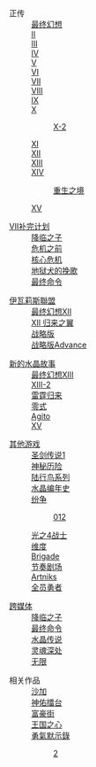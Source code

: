 <div class="hlist">
; 正传
: [[最终幻想_(游戏)|最终幻想]]
: [[最终幻想II|II]]
: [[最终幻想III|III]]
: [[最终幻想IV|IV]]
: [[最终幻想V|V]]
: [[最终幻想VI|VI]]
: [[最终幻想VII|VII]]
: [[最终幻想VIII|VIII]]
: [[最终幻想IX|IX]]
: [[最终幻想X|X]]
:: [[最终幻想X-2|X-2]]
: [[最终幻想XI|XI]]
: [[最终幻想XII|XII]]
: [[最终幻想XIII|XIII]]
: [[最终幻想XIV|XIV]]
:: [[最终幻想XIV：重生之境|重生之境]]
: [[最终幻想XV|XV]]

; [[最终幻想VII补完计划|VII补完计划]]
: [[最终幻想VII_降临之子|降临之子]]
: [[危机之前_-最终幻想VII-|危机之前]]
: [[核心危機_-最終幻想VII-|核心危机]]
: [[地獄犬的輓歌_-最終幻想VII-|地狱犬的挽歌]]
: [[最终命令_-最终幻想VII-|最终命令]]

; [[伊瓦莉斯聯盟|伊瓦莉斯聯盟]]
: [[最终幻想XII|最终幻想XII]]
: [[最终幻想XII_归来之翼|XII 归来之翼]]
: [[最终幻想战略版|战略版]]
: [[最终幻想战略版Advance|战略版Advance]]

; [[新的水晶故事_最终幻想|新的水晶故事]]
: [[最终幻想XIII|最终幻想XIII]]
: [[最终幻想XIII-2|XIII-2]]
: [[雷霆归来_最终幻想XIII|雷霆归来]]
: [[最終幻想_零式|零式]]
: [[最終幻想Agito|Agito]]
: [[最終幻想XV|XV]]

; [[最终幻想系列游戏列表|其他游戏]]
: [[圣剑传说_～最终幻想外传～|圣剑传说1]]
: [[最终幻想_神秘历险|神秘历险]]
: [[陆行鸟系列|陆行鸟系列]]
: [[最终幻想水晶编年史系列|水晶编年史]]
: [[最终幻想_纷争|纷争]]
:: [[最终幻想_纷争012|012]]
: [[光之4战士_最终幻想外传|光之4战士]]
: [[最终幻想传奇_光与暗的战士|维度]]
: [[最终幻想Brigade|Brigade]]
: [[最终幻想_节奏剧场|节奏剧场]]
: [[最终幻想Artniks|Artniks]]
: [[最终幻想_全员勇者|全员勇者]]

; [[最终幻想系列作品列表|跨媒体]]
: [[最终幻想VII_降临之子|降临之子]]
: [[最终命令_-最终幻想VII-|最终命令]]
: [[最终幻想_(动画)|水晶传说]]
: [[最终幻想：灵魂深处|灵魂深处]]
: [[最终幻想：无限|无限]]

; 相关作品
: [[沙加系列|沙加]]
: [[神佑擂台|神佑擂台]]
: [[富豪街系列|富豪街]]
: [[王国之心系列|王国之心]]
: [[勇氣默示錄|勇氣默示錄]]
:: [[勇气默示录2|2]]
</div>